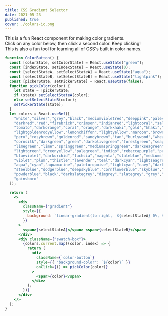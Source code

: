 ```yaml
---
title: CSS Gradient Selector
date: 2021-05-23
published: true
cover: ./colors-ic.png
---
```


This is a fun React component for making color gradients. <br/>
Click on any color below, then click a second color. Keep clicking! <br/>
This is also a fun tool for learning all of CSS's built in color names.

```jsx react-live
function ColorButton() {
  const [colorState, setColorState] = React.useState("green");
  const [indexState, setIndexState] = React.useState(0);
  const [selectStateA, setSelectStateA] = React.useState("aqua");
  const [selectStateB, setSelectStateB] = React.useState("lightpink");
  const [pickerState, setPickerState] = React.useState(false);
  function pickColor(color) {
    let state = !pickerState;
    if (state) setSelectStateA(color);
    else setSelectStateB(color);
    setPickerState(state);
  }
  let colors = React.useRef([
    "white","silver","grey","black","mediumvioletred","deeppink","palevioletred","hotpink","lightpink","pink",
    "darkred","red","firebrick","crimson","indianred","lightcoral","salmon","darksalmon","lightsalmon","orangered",
    "tomato","darkorange","coral","orange","darkkhaki","gold","khaki","peachpuff","yellow","moccasin","papayawhip",
    "lightgoldenrodyellow","lemonchiffon","lightyellow","maroon","brown","saddlebrown","sienna","chocolate",
    "peru","rosybrown","goldenrod","sandybrown","tan","burlywood","wheat","navajowhite","bisque","blanchedalmond",
    "cornsilk","darkgreen","green","darkolivegreen","forestgreen","seagreen","olive","olivedrab","mediumseagreen",
    "limegreen","lime","springgreen","mediumspringgreen","darkseagreen","mediumaquamarine","yellowgreen","chartreuse",
    "lightgreen","greenyellow","palegreen","indigo","rebeccapurple","purple","darkmagenta","darkviolet","darkslateblue",
    "blueviolet","darkorchid","fuchsia","magenta","slateblue","mediumslateblue","mediumorchid","mediumpurple","orchid",
    "violet","plum","thistle","lavender","teal","darkcyan","lightseagreen","cadetblue","darkturquoise","turquoise",
    "aqua","cyan","aquamarine","paleturquoise","lightcyan","navy","darkblue","mediumblue","midnightblue","royalblue",
    "steelblue","dodgerblue","deepskyblue","cornflowerblue","skyblue","lightskyblue","lightsteelblue","lightblue",
    "powderblue","black","darkslategrey","dimgrey","slategrey","grey","lightslategrey","darkgrey","silver","lightgrey",
    "gainsboro"
  ]);

  return (
    <>
      <div
        className={"gradient"}
        style={{
          background: `linear-gradient(to right,  ${selectStateA} 0%, ${selectStateB} 100%)`,
        }}
      >
        <span>{selectStateA}</span> <span>{selectStateB}</span>
      </div>
      <div className={"swatch-box"}>
        {colors.current.map((color, index) => {
          return (
            <div
              className={`color-button`}
              style={{ "background-color": `${color}` }}
              onClick={() => pickColor(color)}
            >
              <span>{color}</span>
            </div>
          );
        })}
      </div>
    </>
  );
}
```
